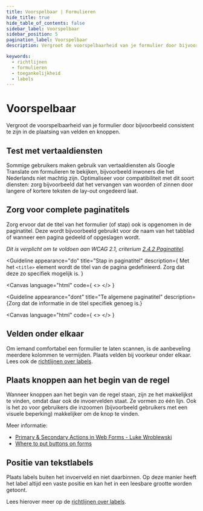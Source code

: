 ```yaml
---
title: Voorspelbaar | Formulieren
hide_title: true
hide_table_of_contents: false
sidebar_label: Voorspelbaar
sidebar_position: 5
pagination_label: Voorspelbaar
description: Vergroot de voorspelbaarheid van je formulier door bijvoorbeeld consistent te zijn in de plaatsing van velden en knoppen

keywords:
  - richtlijnen
  - formulieren
  - toegankelijkheid
  - labels
---
```


<!-- @license CC0-1.0 -->


# Voorspelbaar

<Paragraph lead>
  Vergroot de voorspelbaarheid van je formulier door bijvoorbeeld consistent te zijn in de plaatsing van velden en
  knoppen.
</Paragraph>

## Test met vertaaldiensten

Sommige gebruikers maken gebruik van vertaaldiensten als Google Translate om formulieren te bekijken, bijvoorbeeld inwoners die het Nederlands niet machtig zijn. Optimaliseer voor compatibiliteit met dit soort diensten: zorg bijvoorbeeld dat het vervangen van woorden of zinnen door langere of kortere teksten de lay-out ongedeerd laat.

## Zorg voor complete paginatitels

Zorg ervoor dat de titel van het formulier (of stap) ook is opgenomen in de paginatitel. Deze wordt bijvoorbeeld gebruikt voor de naam van het tabblad of wanneer een pagina gedeeld of opgeslagen wordt.

_Dit is verplicht om te voldoen aan WCAG 2.1, criterium [2.4.2 Paginatitel](https://www.w3.org/Translations/WCAG21-nl/#paginatitel)._

<Guideline
  appearance="do"
  title="Stap in paginatitel"
  description={
    <Paragraph>
      Met het <code>&lt;title&gt;</code> element wordt de titel van de pagina gedefinieerd. Zorg dat deze zo specifiek
      mogelijk is.
    </Paragraph>
  }
>
  <Canvas
    language="html"
    code={
      <>
        <title>Uw gegevens - Afspraak maken - Voorbeeldinstantie</title>
      </>
    }
  ></Canvas>
</Guideline>

<Guideline
  appearance="dont"
  title="Te algemene paginatitel"
  description={<Paragraph>Zorg dat de informatie in de titel specifiek genoeg is.</Paragraph>}
>
  <Canvas
    language="html"
    code={
      <>
        <title>Voorbeeldinstantie</title>
      </>
    }
  ></Canvas>
</Guideline>

## Velden onder elkaar

Om iemand comfortabel een formulier te laten scannen, is de aanbeveling meerdere kolommen te vermijden. Plaats velden bij voorkeur onder elkaar.
Lees ook de [richtlijnen over labels](http://localhost:3000/richtlijnen/formulieren/alle-richtlijnen/labels).

## Plaats knoppen aan het begin van de regel

Wanneer knoppen aan het begin van de regel staan, zijn ze het makkelijkst te vinden, omdat daar ook de invoervelden staat. Ze vormen zo één lijn. Ook is het zo voor gebruikers die inzoomen (bijvoorbeeld gebruikers met een visuele beperking) makkelijker om de knop te vinden.

Meer informatie:

- [Primary & Secondary Actions in Web Forms - Luke Wroblewski](https://www.lukew.com/ff/entry.asp?571)
- [Where to put buttons on forms](https://adamsilver.io/blog/where-to-put-buttons-on-forms/)

## Positie van tekstlabels

Plaats labels buiten het invoerveld en niet daarbinnen. Op deze manier heeft het label altijd een vaste positie en kan het in een leesbare grootte worden getoont.

Lees hierover meer op de [richtlijnen over labels](http://localhost:3000/richtlijnen/formulieren/alle-richtlijnen/labels).
